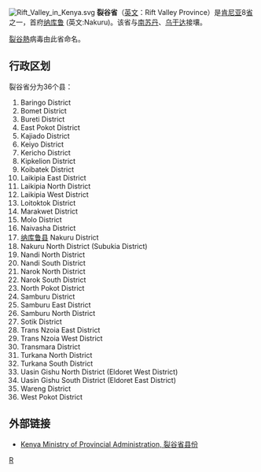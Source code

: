[[File:Rift_Valley_in_Kenya.svg|right]]
'''裂谷省'''（[[英文|英文]]：Rift Valley Province）是[[肯尼亚|肯尼亚]]8[[省|省]]之一，首府[[纳库鲁|纳库鲁]] (英文:Nakuru)。该省与[[南苏丹|南苏丹]]、[[乌干达|乌干达]]接壤。

[[裂谷熱|裂谷熱]]病毒由此省命名。

== 行政区划 ==
裂谷省分为36个县：
# Baringo District 
# Bomet District
# Bureti District 
# East Pokot District 
# Kajiado District 
# Keiyo District 
# Kericho District 
# Kipkelion District 
# Koibatek District 
# Laikipia East District 
# Laikipia North District 
# Laikipia West District 
# Loitoktok District 
# Marakwet District 
# Molo District 
# Naivasha District 
# [[纳库鲁县|纳库鲁县]] Nakuru District 
# Nakuru North District (Subukia District) 
# Nandi North District 
# Nandi South District 
# Narok North District 
# Narok South District 
# North Pokot District 
# Samburu District 
# Samburu East District 
# Samburu North District 
# Sotik District 
# Trans Nzoia East District 
# Trans Nzoia West District 
# Transmara District 
# Turkana North District 
# Turkana South District
# Uasin Gishu North District (Eldoret West District) 
# Uasin Gishu South District (Eldoret East District) 
# Wareng District 
# West Pokot District 

== 外部链接 ==
* {{en}} [https://web.archive.org/web/20090305125833/http://www.provincialadministration.go.ke/detail.php?op=8007 Kenya Ministry of Provincial Administration, 裂谷省县份]

{{coord|display=title}}
{{Kenya-geo-stub}}
{{肯尼亚省份}}

[[Category:肯尼亚行政区划|R]]